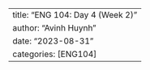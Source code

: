 ---
title: "ENG 104: Day 4 (Week 2)"
author: "Avinh Huynh"
date: "2023-08-31"
categories: [ENG104]
---